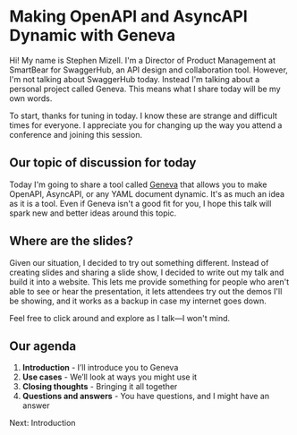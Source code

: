 
# Making OpenAPI and AsyncAPI Dynamic with Geneva

Hi! My name is Stephen Mizell. I'm a Director of Product Management at SmartBear for SwaggerHub, an API design and collaboration tool. However, I'm not talking about SwaggerHub today. Instead I'm talking about a personal project called Geneva. This means what I share today will be my own words.

To start, thanks for tuning in today. I know these are strange and difficult times for everyone. I appreciate you for changing up the way you attend a conference and joining this session.

## Our topic of discussion for today

Today I'm going to share a tool called [Geneva](https://github.com/smizell/geneva/) that allows you to make OpenAPI, AsyncAPI, or any YAML document dynamic. It's as much an idea as it is a tool. Even if Geneva isn't a good fit for you, I hope this talk will spark new and better ideas around this topic.

## Where are the slides?

Given our situation, I decided to try out something different. Instead of creating slides and sharing a slide show, I decided to write out my talk and build it into a website. This lets me provide something for people who aren't able to see or hear the presentation, it lets attendees try out the demos I'll be showing, and it works as a backup in case my internet goes down.

Feel free to click around and explore as I talk—I won't mind.

## Our agenda

1. **Introduction** - I’ll introduce you to Geneva
1. **Use cases** - We’ll look at ways you might use it
1. **Closing thoughts** - Bringing it all together
2. **Questions and answers** - You have questions, and I might have an answer

<Link href="/sections/introduction">Next: Introduction</Link>

